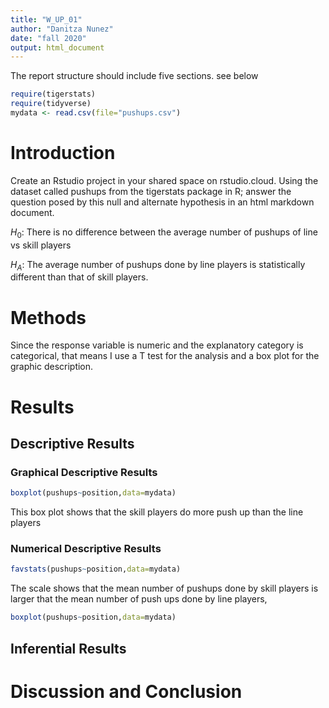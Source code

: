 ```yaml
---
title: "W_UP_01"
author: "Danitza Nunez"
date: "fall 2020"
output: html_document
---
```




The report structure should include five sections.  see below



```r
require(tigerstats)
require(tidyverse)
mydata <- read.csv(file="pushups.csv")
```

# Introduction

<!--In this section you explain what you are trying to show. Where did the data come from? What is the research or other question you are trying to answer?!-->

Create an Rstudio project in your shared space on rstudio.cloud.  Using the dataset called pushups from the tigerstats package in R; answer the question posed by this null and alternate hypothesis in an html markdown document.

$H_0$: There is no difference between the average number of pushups of line vs skill players

$H_A$: The average number of pushups done by line players is statistically different than that of skill players.

# Methods

<!--Decide on your methods: use "variable analysis" or other appropriate descriptors. Make sure to choose at least one graphical method and at least one numerical method.!-->


Since the response variable is numeric and the explanatory category is categorical, that means I use a T test for the analysis and a box plot for the graphic description.

# Results

<!--Divide this section into two sub-sections: One for your descriptive results and one for your inferential results.!-->

## Descriptive Results

### Graphical Descriptive Results


```r
boxplot(pushups~position,data=mydata)
```



This box plot shows that the skill players do more push up than the line players

<!--Graphical results here. Make sure to show your code. Provide appropriate labels for axes, giving units if possible, and provide a good title for the graph, too. Use the graphical results to describe the patterns if any that exist in the data as focused toward the research question!-->

### Numerical Descriptive Results


```r
favstats(pushups~position,data=mydata)
```

The scale shows that the mean number of pushups done by skill players is larger that the mean number of push ups done by line players, 
<!--Numerical results go here. Use the numerical results to describe the patterns if any that exist in the data as focused toward the research question!-->

```r
boxplot(pushups~position,data=mydata)
```

## Inferential Results

<!--State hypothesis clearly. Make sure your discussion of the inferential test covers all the aspects that the test output produces, such as test statistic, p-value etc. Make a decision about the null hypothesis, explain the assumptions on which the selected test/procedure was based, and why the chosen procedure satisfys the assumptions and is appropriate to answer the research question!-->


# Discussion and Conclusion

<!--Discussion and conclusion here. If you found a relationship be sure to consider whether the relationship occurs because one of the variavbles causes the other, or whether they perhasps are related for some other reason. Watch the chapter 6 videos from the GeorgeTown videos collection.!-->

